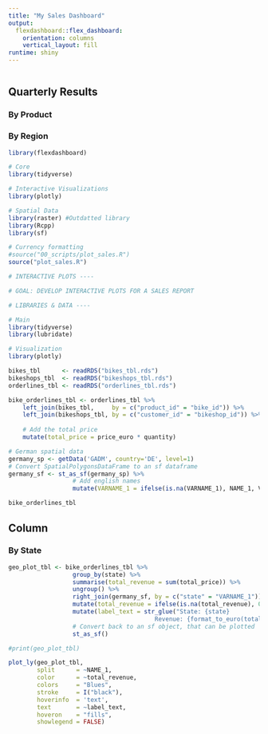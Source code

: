 ```yaml
---
title: "My Sales Dashboard"
output: 
  flexdashboard::flex_dashboard:
    orientation: columns
    vertical_layout: fill
runtime: shiny
---
```


```r

```

## Quarterly Results {.tabset .tabset-fade .tabset-pills}

### By Product



### By Region
```r
library(flexdashboard)

# Core
library(tidyverse)

# Interactive Visualizations
library(plotly)

# Spatial Data
library(raster) #Outdatted library
library(Rcpp)
library(sf)

# Currency formatting
#source("00_scripts/plot_sales.R")
source("plot_sales.R")
```


```r
# INTERACTIVE PLOTS ----

# GOAL: DEVELOP INTERACTIVE PLOTS FOR A SALES REPORT

# LIBRARIES & DATA ----

# Main
library(tidyverse)
library(lubridate)

# Visualization
library(plotly)

bikes_tbl      <- readRDS("bikes_tbl.rds")
bikeshops_tbl  <- readRDS("bikeshops_tbl.rds")
orderlines_tbl <- readRDS("orderlines_tbl.rds")

bike_orderlines_tbl <- orderlines_tbl %>%
    left_join(bikes_tbl,     by = c("product_id" = "bike_id")) %>%
    left_join(bikeshops_tbl, by = c("customer_id" = "bikeshop_id")) %>%
    
    # Add the total price
    mutate(total_price = price_euro * quantity)

# German spatial data
germany_sp <- getData('GADM', country='DE', level=1) 
# Convert SpatialPolygonsDataFrame to an sf dataframe
germany_sf <- st_as_sf(germany_sp) %>% 
                  # Add english names
                  mutate(VARNAME_1 = ifelse(is.na(VARNAME_1), NAME_1, VARNAME_1)) 

bike_orderlines_tbl
```


Column {data-width=1000}
---------------------------------------------------------------

### By State
```r
geo_plot_tbl <- bike_orderlines_tbl %>% 
                  group_by(state) %>%
                  summarise(total_revenue = sum(total_price)) %>%
                  ungroup() %>%
                  right_join(germany_sf, by = c("state" = "VARNAME_1")) %>% 
                  mutate(total_revenue = ifelse(is.na(total_revenue), 0, total_revenue)) %>% 
                  mutate(label_text = str_glue("State: {state}
                                         Revenue: {format_to_euro(total_revenue)}")) %>% 
                  # Convert back to an sf object, that can be plotted
                  st_as_sf()

#print(geo_plot_tbl)
```

```r
plot_ly(geo_plot_tbl, 
        split      = ~NAME_1, 
        color      = ~total_revenue,
        colors     = "Blues",
        stroke     = I("black"),
        hoverinfo  = 'text', 
        text       = ~label_text, 
        hoveron    = "fills", 
        showlegend = FALSE) 
```